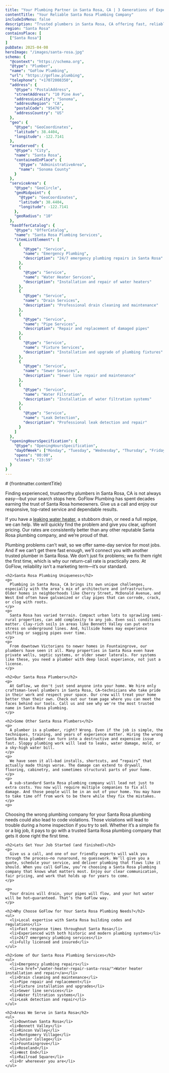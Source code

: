 ```yaml
---
title: "Your Plumbing Partner in Santa Rosa, CA | 3 Generations of Experience"
contentTitle: "Your Reliable Santa Rosa Plumbing Company"
includeInMenu: false
description: "Trusted plumbers in Santa Rosa, CA offering fast, reliable service. Call GoFlow, your top-rated Santa Rosa plumbing company for repairs, installs & emergencies."
region: "Santa Rosa"
containsPlace: [
  ["Santa Rosa"]
]
pubDate: 2025-04-08
heroImage: "/images/santa-rosa.jpg"
schema: {
  "@context": "https://schema.org",
  "@type": "Plumber",
  "name": "GoFlow Plumbing",
  "url": "https://goflow.plumbing",
  "telephone": "+17072008350",
  "address": {
    "@type": "PostalAddress",
    "streetAddress": "10 Pine Ave",
    "addressLocality": "Sonoma",
    "addressRegion": "CA",
    "postalCode": "95476",
    "addressCountry": "US"
  },
  "geo": {
    "@type": "GeoCoordinates",
    "latitude": 38.4404,
    "longitude": -122.7141
  },
  "areaServed": {
    "@type": "City",
    "name": "Santa Rosa",
    "containedInPlace": {
      "@type": "AdministrativeArea",
      "name": "Sonoma County"
    }
  },
  "serviceArea": {
    "@type": "GeoCircle",
    "geoMidpoint": {
      "@type": "GeoCoordinates",
      "latitude": 38.4404,
      "longitude": -122.7141
    },
    "geoRadius": "10"
  },
  "hasOfferCatalog": {
    "@type": "OfferCatalog",
    "name": "Santa Rosa Plumbing Services",
    "itemListElement": [
      {
        "@type": "Service",
        "name": "Emergency Plumbing",
        "description": "24/7 emergency plumbing repairs in Santa Rosa"
      },
      {
        "@type": "Service",
        "name": "Water Heater Services",
        "description": "Installation and repair of water heaters"
      },
      {
        "@type": "Service",
        "name": "Drain Services",
        "description": "Professional drain cleaning and maintenance"
      },
      {
        "@type": "Service",
        "name": "Pipe Services",
        "description": "Repair and replacement of damaged pipes"
      },
      {
        "@type": "Service",
        "name": "Fixture Services",
        "description": "Installation and upgrade of plumbing fixtures"
      },
      {
        "@type": "Service",
        "name": "Sewer Services",
        "description": "Sewer line repair and maintenance"
      },
      {
        "@type": "Service",
        "name": "Water Filtration",
        "description": "Installation of water filtration systems"
      },
      {
        "@type": "Service",
        "name": "Leak Detection",
        "description": "Professional leak detection and repair"
      }
    ]
  },
  "openingHoursSpecification": {
    "@type": "OpeningHoursSpecification",
    "dayOfWeek": ["Monday", "Tuesday", "Wednesday", "Thursday", "Friday", "Saturday", "Sunday"],
    "opens": "00:00",
    "closes": "23:59"
  }
}
---
```


<article>
  # {frontmatter.contentTitle}

  <div>
    <p>
      Finding experienced, trustworthy plumbers in Santa Rosa, CA is not always easy—but your search stops here. GoFlow Plumbing has spent decades earning the trust of Santa Rosa homeowners. Give us a call and enjoy our responsive, top-rated service and dependable results.
    </p>
    <p>
      If you have a <a href="/water-heater-repair-santa-rosa/">leaking water heater</a>, a stubborn drain, or need a full repipe, we can help. We will quickly find the problem and give you clear, upfront pricing. Our rates are consistently better than any other reputable Santa Rosa plumbing company, and we’re proud of that.
    </p>
    <p>
      Plumbing problems can’t wait, so we offer same-day service for most jobs. And if we can’t get there fast enough, we’ll connect you with another trusted plumber in Santa Rosa. We don’t just fix problems; we fix them right the first time, which is why our return-call rate is practically zero. At GoFlow, reliability isn’t a marketing term—it’s our standard.
    </p>

    <h2>Santa Rosa Plumbing Uniqueness</h2>
    <p>
      Plumbing in Santa Rosa, CA brings its own unique challenges, especially with the area’s mix of architecture and infrastructure. Older homes in neighborhoods like Cherry Street, McDonald Avenue, and West End often have galvanized or clay pipes that can corrode, crack, or clog with roots.
    </p>
    <p>
      Santa Rosa has varied terrain. Compact urban lots to sprawling semi-rural properties, can add complexity to any job. Even soil conditions matter. Clay-rich soils in areas like Bennett Valley can put extra stress on underground lines. And, hillside homes may experience shifting or sagging pipes over time.
    </p>
    <p>
      From downtown Victorians to newer homes in Fountaingrove, our plumbers have seen it all. Many properties in Santa Rosa even have private wells, septic systems, or older sewer laterals. For systems like these, you need a plumber with deep local experience, not just a license.
    </p>

    <h2>Our Santa Rosa Plumbers</h2>
    <p>
      At GoFlow, we don't just send anyone into your home. We hire only craftsman-level plumbers in Santa Rosa, CA—technicians who take pride in their work and respect your space. Our crew will treat your home better than their own. Check out our team page where you can meet the faces behind our tools. Call us and see why we're the most trusted name in Santa Rosa plumbing.
    </p>

    <h2>Some Other Santa Rosa Plumbers</h2>
    <p>
      A plumber is a plumber, right? Wrong. Even if the job is simple, the techniques, training, and years of experience matter. Hiring the wrong Santa Rosa plumber can turn into a destructive and expensive issue fast. Sloppy plumbing work will lead to leaks, water damage, mold, or a sky-high water bill.
    </p>
    <p>
      We have seen it all—bad installs, shortcuts, and “repairs” that actually made things worse. The damage can extend to drywall, flooring, cabinetry, and sometimes structural parts of your home.
    </p>
    <p>
      A sub-standard Santa Rosa plumbing company will lead not just to extra costs. You now will require multiple companies to fix all damage. And those people will be in an out of your home. You may have to take time off from work to be there while they fix the mistakes.
    </p>
    <p>
Choosing the wrong plumbing company for your Santa Rosa plumbing needs could also lead to code violations. Those violations will lead to trouble during a home inspection if you try to sell. Whether it’s a simple fix or a big job, it pays to go with a trusted Santa Rosa plumbing company that gets it done right the first time.
    </p>

    <h2>Lets Get Your Job Started (and finished)</h2>
    <p>
      Give us a call, and one of our friendly experts will walk you through the process—no runaround, no guesswork. We’ll give you a quote, schedule your service, and deliver plumbing that flows like it should. When you call GoFlow, you’re choosing a Santa Rosa plumbing company that knows what matters most. Enjoy our clear communication, fair pricing, and work that holds up for years to come.
    </p>

    <p>
      Your drains will drain, your pipes will flow, and your hot water will be hot—guaranteed. That’s the GoFlow way.
    </p>

    <h2>Why Choose GoFlow for Your Santa Rosa Plumbing Needs?</h2>
    <ul>
      <li>Local expertise with Santa Rosa building codes and regulations</li>
      <li>Fast response times throughout Santa Rosa</li>
      <li>Experienced with both historic and modern plumbing systems</li>
      <li>24/7 emergency plumbing services</li>
      <li>Fully licensed and insured</li>
    </ul>

    <h2>Some of Our Santa Rosa Plumbing Services</h2>
    <ul>
      <li>Emergency plumbing repairs</li>
      <li><a href="/water-heater-repair-santa-rosa/">Water heater installation and repair</a></li>
      <li>Drain cleaning and maintenance</li>
      <li>Pipe repair and replacement</li>
      <li>Fixture installation and upgrades</li>
      <li>Sewer line services</li>
      <li>Water filtration systems</li>
      <li>Leak detection and repair</li>
    </ul>

    <h2>Areas We Serve in Santa Rosa</h2>
    <ul>
      <li>Downtown Santa Rosa</li>
      <li>Bennett Valley</li>
      <li>Rincon Valley</li>
      <li>Montgomery Village</li>
      <li>Junior College</li>
      <li>Fountaingrove</li>
      <li>Roseland</li>
      <li>West End</li>
      <li>Railroad Square</li>
      <li>Or whereever you are</li>
    </ul>
  </div>
</article>
